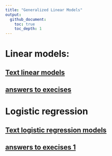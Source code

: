 ```yaml
---
title: "Generalized Linear Models"
output:
  github_document:
    toc: true
    toc_depth: 1
---
```


# Linear models:

##   [Text linear models](linmod.pdf)
##   [answers to execises](Answer-linmod.md)


# Logistic regression

##   [Text logistic regression models](logreg.pdf)
##  [answers to execises 1](Answer-logreg1.md)

